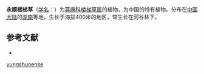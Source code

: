 {{Speciesbox
| name = 永顺楼梯草
| status = 
| status_system = 
| image =
| genus = Elatostema
| species = yungshunense
| authority = W. T. Wang
}}

'''永顺楼梯草'''（[[学名|学名]]：{{lang|la|''Elatostema yungshunense''}}）为[[荨麻科|荨麻科]][[楼梯草属|楼梯草属]]的植物，为中国的特有植物。分布在[[中国大陆|中国大陆]]的[[湖南|湖南]]等地，生长于海拔400米的地区，常生长在河谷林下。

== 参考文献 ==
<div class="references-small">
* {{FRPS|永顺楼梯草}}
</div>
{{Taxonbar|from=Q11132875}}

{{DEFAULTSORT:Elatostema yungshunense}}
[[Category:楼梯草属|yungshunense]]


{{Urticaceae-stub}}